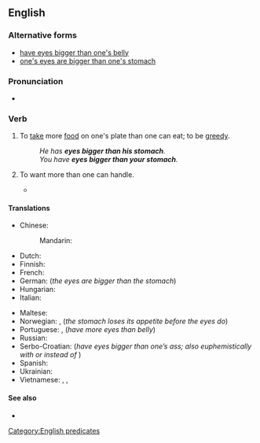 ==English==

===Alternative forms===
* [[have eyes bigger than one's belly]] {{qualifier|less common}}
* [[one's eyes are bigger than one's stomach]]

===Pronunciation===
* {{audio|en|en-au-have eyes bigger than one's stomach.ogg|Audio (AU)}}

===Verb===
{{en-verb|have<has,,had> eyes bigger than one's stomach}}

# {{lb|en|idiomatic}} To [[take]] more [[food]] on one's plate than one can eat; to be [[greedy]].
#: ''He has '''eyes bigger than his stomach'''.''
#: ''You have '''eyes bigger than your stomach'''.''
# {{lb|en|idiomatic}} To want more than one can handle.
#* {{quote-book|en|title=Bookkeeping For Dummies|page=75|books.google.com/books?isbn=1742469973|author=Veechi Curtis, Lynley Averis|year=2010|passage=When choosing software, don't '''have eyes bigger than your stomach'''. Rather, stick to whatever level of software you need, and no more.}}

====Translations====
{{trans-top|take more food than one can eat}}
* Chinese:
*: Mandarin: {{t|cmn|眼大肚子小|tr=yǎn dà dùzi xiǎo|sc=Hani}}
* Dutch: {{t|nl|ogen groter dan je maag hebben}}
* Finnish: {{t|fi|[[olla]] [[isommat]] [[silmät]] [[kuin]] [[vatsa]]}}
* French: {{t+|fr|avoir les yeux plus gros que le ventre}}
* German: {{t|de|die Augen sind größer als der Magen}} (''the eyes are bigger than the stomach'')
* Hungarian: {{t|hu|nagyobb a szeme, mint a szája}} {{q|"his/her eyes are bigger than his/her mouth"; also with {{m|hu|gyomra}}, stomach, instead of {{m|hu|szája}}, mouth}}
* Italian: {{t|it|avere gli occhi più grandi del proprio stomaco}}
{{trans-mid}}
* Maltese: {{t|mt|għandu għajnejh akbar minn żaqqu}}
* Norwegian: {{t|no|øynene er større enn magen}}, {{t|no|magen blir fortere mett enn øynene}} (''the stomach loses its appetite before the eyes do'')
* Portuguese: {{t|pt|ter os olhos maiores que a boca}}, {{t|pt|ter mais olhos que barriga}} (''have more eyes than belly'')
* Russian: {{t+|ru|одни́ глаза́ не сы́ты}}
* Serbo-Croatian: {{t|sh|imati veće oči nego dupe}} (''have eyes bigger than one’s ass; also euphemistically with {{m|sh|želudac||stomach}} or {{m|sh|usta||mouth}} instead of {{m|sh|dupe||ass}}'')
* Spanish: {{t|es|antes se llena el cuajo que el ojo}} {{qualifier|rare}}
* Ukrainian: {{t|uk|очима все з’їв би|sc=Cyrl}}
* Vietnamese: {{t|vi|con mắt lớn hơn cái bụng}}, {{t|vi|no bụng đói con mắt}}, {{t|vi|mắt to hơn bụng}}
{{trans-bottom}}

====See also====
* {{l|en|bite off more than one can chew}}

[[Category:English predicates]]